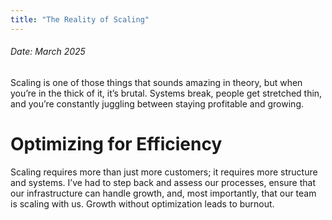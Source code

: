 ```yaml
---
title: "The Reality of Scaling"
---
```



<h6>Date: March 2025</h6>

<div className={styles.preserve}>


Scaling is one of those things that sounds amazing in theory, but when you’re in the thick of it, it’s brutal. Systems break, people get stretched thin, and you’re constantly juggling between staying profitable and growing.



<h1>Optimizing for Efficiency</h1>
Scaling requires more than just more customers; it requires more structure and systems. I’ve had to step back and assess our processes, ensure that our infrastructure can handle growth, and, most importantly, that our team is scaling with us. Growth without optimization leads to burnout.



</div>